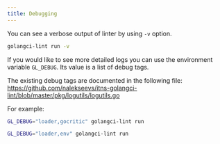 ```yaml
---
title: Debugging
---
```


You can see a verbose output of linter by using `-v` option.

```bash
golangci-lint run -v
```

If you would like to see more detailed logs you can use the environment variable `GL_DEBUG`.
Its value is a list of debug tags.

The existing debug tags are documented in the following file: https://github.com/nalekseevs/itns-golangci-lint/blob/master/pkg/logutils/logutils.go

For example:

```bash
GL_DEBUG="loader,gocritic" golangci-lint run
```

```bash
GL_DEBUG="loader,env" golangci-lint run
```
